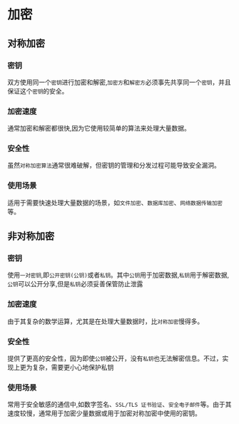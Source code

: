 # 加密

## 对称加密

### 密钥

双方使用同一个`密钥`进行加密和解密,`加密方`和`解密方`必须事先共享同一个`密钥`，并且保证这个`密钥`的安全。

### 加密速度

通常加密和解密都很快,因为它使用较简单的算法来处理大量数据。

### 安全性

虽然`对称加密算法`通常很难破解，但密钥的管理和分发过程可能导致安全漏洞。

### 使用场景

适用于需要快速处理大量数据的场景，如`文件加密`、`数据库加密`、`网络数据传输加密`等。

## 非对称加密

### 密钥

使用`一对密钥`,即`公开密钥(公钥)`或者`私钥`。其中`公钥`用于加密数据,`私钥`用于解密数据,`公钥`可以公开分享,但是`私钥`必须妥善保管防止泄露

### 加密速度

由于其复杂的数学运算，尤其是在处理大量数据时，比`对称加密`慢得多。

### 安全性

提供了更高的安全性，因为即使`公钥`被公开，没有`私钥`也无法解密信息。不过，实现上更为复杂，需要更小心地保护私钥

### 使用场景

常用于安全敏感的通信中,如数字签名、`SSL/TLS 证书验证`、`安全电子邮件`等。由于其速度较慢，通常用于加密少量数据或用于加密对称加密中使用的密钥。
